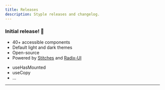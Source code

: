 ```yaml
---
title: Releases
description: Styple releases and changelog.
---
```


### Initial release! 🎉

<Release name="@styple/design-system" version="v0.1.0" current />

- 40+ accessible components
- Default light and dark themes
- Open-source
- Powered by [Stitches](https://stitches.dev/) and [Radix-UI](https://www.radix-ui.com/)

<Release name="@styple/hooks" version="v0.1.0" current />

- useHasMounted
- useCopy
- ...

---
